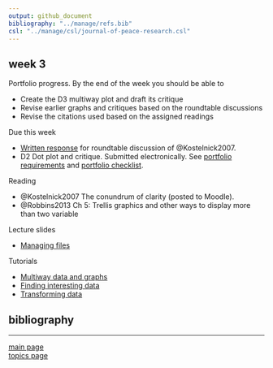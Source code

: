 ```yaml
---
output: github_document
bibliography: "../manage/refs.bib" 
csl: "../manage/csl/journal-of-peace-research.csl"
---
```



## week 3

Portfolio progress. By the end of the week you should be able to

- Create the D3 multiway plot and draft its critique 
- Revise earlier graphs and critiques based on the roundtable discussions 
- Revise the citations used based on the assigned readings 


Due this week

- [Written response](read-01_reading-response-form.pdf) for roundtable discussion of @Kostelnick2007. 
- D2 Dot plot and critique. Submitted electronically. See [portfolio requirements](folio-01_portfolio-requirements.md) and [portfolio checklist](folio-02_portfolio-checklist.pdf). 


Reading 

- @Kostelnick2007 The conundrum of clarity (posted to Moodle). 
- @Robbins2013 Ch 5: Trellis graphics and other ways to display more than two variable



Lecture slides

- [Managing files](../slides/Le12-file-management-basics.pdf)



Tutorials

- [Multiway data and graphs](tut-1101_multiways.md) 
- [Finding interesting data](tut-1202_data-links.md) 
- [Transforming data](tut-1201_data-transformation.md) 




## bibliography 

<div id="refs"></div>
  
---

[main page](../README.md)<br>
[topics page](../README-by-topic.md)
